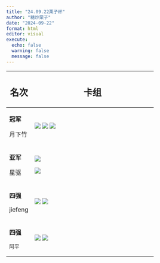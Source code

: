 ```yaml
---
title: "24.09.22栗子杯"
author: "糖炒栗子"
date: "2024-09-22"
format: html
editor: visual
execute:
  echo: false
  warning: false
  message: false
---
```


+--------------+----------------------------------------------------------------------+
| ## 名次      | ## 卡组                                                              |
+==============+======================================================================+
| **冠军**     | ![](Picture/冠军1.jpg) ![](Picture/冠军2.jpg) ![](Picture/冠军3.jpg) |
|              |                                                                      |
| 月下竹       |                                                                      |
+--------------+----------------------------------------------------------------------+
| **亚军**     | ![](Picture/亚军1.jpg)                                               |
|              |                                                                      |
| 星驱         | ![](Picture/亚军2.jpg)                                               |
+--------------+----------------------------------------------------------------------+
| **四强**     | ![](Picture/四强1.jpg) ![](Picture/四强2.jpg)                        |
|              |                                                                      |
| jiefeng      |                                                                      |
+--------------+----------------------------------------------------------------------+
| **四强**     | ![](Picture/四强3.jpg) ![](Picture/四强4.jpg)                        |
|              |                                                                      |
| ```          |                                                                      |
| 阿平         |                                                                      |
| ```          |                                                                      |
+--------------+----------------------------------------------------------------------+
